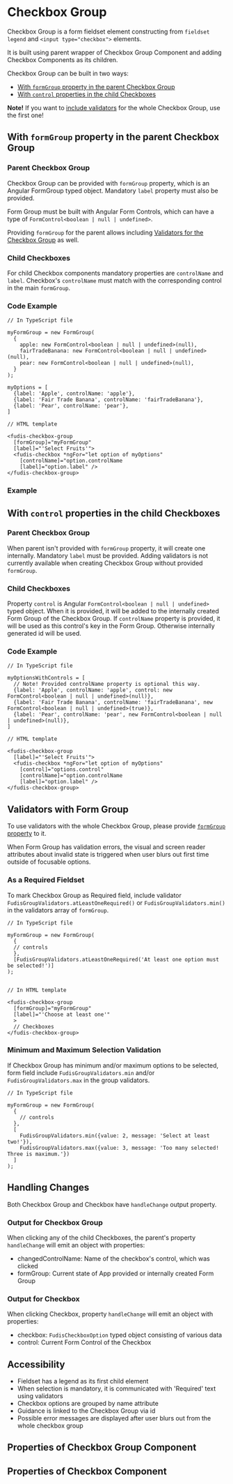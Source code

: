 
<Meta title="Components/Form/Checkbox Group" />

# Checkbox Group

Checkbox Group is a form fieldset element constructing from `fieldset` `legend` and `<input type="checkbox">` elements.

It is built using parent wrapper of Checkbox Group Component and adding Checkbox Components as its children.

Checkbox Group can be built in two ways:

- [With `formGroup` property in the parent Checkbox Group](#with-formgroup-property-in-the-parent-checkbox-group)
- [With `control` properties in the child Checkboxes](#with-control-properties-in-the-child-checkboxes)

**Note!** If you want to [include validators](#validators-with-form-group) for the whole Checkbox Group, use the first one!

## With `formGroup` property in the parent Checkbox Group

### Parent Checkbox Group

Checkbox Group can be provided with `formGroup` property, which is an Angular FormGroup typed object. Mandatory `label` property must also be provided.

Form Group must be built with Angular Form Controls, which can have a type of `FormControl<boolean | null | undefined>`.

Providing `formGroup` for the parent allows including [Validators for the Checkbox Group](#validators-with-form-group) as well.

### Child Checkboxes

For child Checkbox components mandatory properties are `controlName` and `label`. Checkbox's `controlName` must match with the corresponding control in the main `formGroup`.

### Code Example

```
// In TypeScript file

myFormGroup = new FormGroup(
  {
    apple: new FormControl<boolean | null | undefined>(null),
    fairTradeBanana: new FormControl<boolean | null | undefined>(null),
    pear: new FormControl<boolean | null | undefined>(null),
  }
);

myOptions = [
  {label: 'Apple', controlName: 'apple'},
  {label: 'Fair Trade Banana', controlName: 'fairTradeBanana'},
  {label: 'Pear', controlName: 'pear'},
]

// HTML template

<fudis-checkbox-group
  [formGroup]="myFormGroup"
  [label]="'Select Fruits'">
  <fudis-checkbox *ngFor="let option of myOptions"
    [controlName]="option.controlName
    [label]="option.label" />
</fudis-checkbox-group>
```

### Example

<Canvas of={CheckboxGroupStories.Example}></Canvas>

## With `control` properties in the child Checkboxes

### Parent Checkbox Group

When parent isn't provided with `formGroup` property, it will create one internally. Mandatory `label` must be provided. Adding validators is not currently available when creating Checkbox Group without provided `formGroup`.

### Child Checkboxes

Property `control` is Angular `FormControl<boolean | null | undefined>` typed object. When it is provided, it will be added to the internally created Form Group of the Checkbox Group. If `controlName` property is provided, it will be used as this control's key in the Form Group. Otherwise internally generated id will be used.

### Code Example

```
// In TypeScript file

myOptionsWithControls = [
  // Note! Provided controlName property is optional this way.
  {label: 'Apple', controlName: 'apple', control: new FormControl<boolean | null | undefined>(null)},
  {label: 'Fair Trade Banana', controlName: 'fairTradeBanana', new FormControl<boolean | null | undefined>(true)},
  {label: 'Pear', controlName: 'pear', new FormControl<boolean | null | undefined>(null)},
]

// HTML template

<fudis-checkbox-group
  [label]="'Select Fruits'">
  <fudis-checkbox *ngFor="let option of myOptions"
    [control]="options.control"
    [controlName]="option.controlName
    [label]="option.label" />
</fudis-checkbox-group>
```

## Validators with Form Group

To use validators with the whole Checkbox Group, please provide [`formGroup` property](#with-formgroup-property-in-the-parent-checkbox-group) to it.

When Form Group has validation errors, the visual and screen reader attributes about invalid state is triggered when user blurs out first time outside of focusable options.

### As a Required Fieldset

To mark Checkbox Group as Required field, include validator `FudisGroupValidators.atLeastOneRequired()` or `FudisGroupValidators.min()` in the validators array of `formGroup`.

```
// In TypeScript file

myFormGroup = new FormGroup(
  {
  // controls
  },
  [FudisGroupValidators.atLeastOneRequired('At least one option must be selected!')]
);


// In HTML template

<fudis-checkbox-group
  [formGroup]="myFormGroup"
  [label]="'Choose at least one'"
  >
  // Checkboxes
</fudis-checkbox-group>

```

### Minimum and Maximum Selection Validation

If Checkbox Group has minimum and/or maximum options to be selected, form field include `FudisGroupValidators.min` and/or `FudisGroupValidators.max` in the group validators.

```
// In TypeScript file

myFormGroup = new FormGroup(
  {
    // controls
  },
  [
    FudisGroupValidators.min({value: 2, message: 'Select at least two!'}),
    FudisGroupValidators.max({value: 3, message: 'Too many selected! Three is maximum.'})
  ]
);
```

## Handling Changes

Both Checkbox Group and Checkbox have `handleChange` output property.

### Output for Checkbox Group

When clicking any of the child Checkboxes, the parent's property `handleChange` will emit an object with properties:

- changedControlName: Name of the checkbox's control, which was clicked
- formGroup: Current state of App provided or internally created Form Group

### Output for Checkbox

When clicking Checkbox, property `handleChange` will emit an object with properties:

- checkbox: `FudisCheckboxOption` typed object consisting of various data
- control: Current Form Control of the Checkbox

## Accessibility

- Fieldset has a legend as its first child element
- When selection is mandatory, it is communicated with 'Required' text using validators
- Checkbox options are grouped by name attribute
- Guidance is linked to the Checkbox Group via id
- Possible error messages are displayed after user blurs out from the whole checkbox group

## Properties of Checkbox Group Component

<ArgTypes of={CheckboxGroupComponent} exclude={checkboxGroupExclude} />

## Properties of Checkbox Component

<ArgTypes of={CheckboxComponent} />
